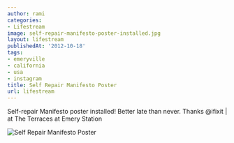```yaml
---
author: rami
categories:
- Lifestream
image: self-repair-manifesto-poster-installed.jpg
layout: lifestream
publishedAt: '2012-10-18'
tags:
- emeryville
- california
- usa
- instagram
title: Self Repair Manifesto Poster
url: lifestream
---
```


Self-repair Manifesto poster installed! Better late than never. Thanks @ifixit | at The Terraces at Emery Station

![Self Repair Manifesto Poster](/assets/images/content/lifestream/self-repair-manifesto-poster-installed.jpg)